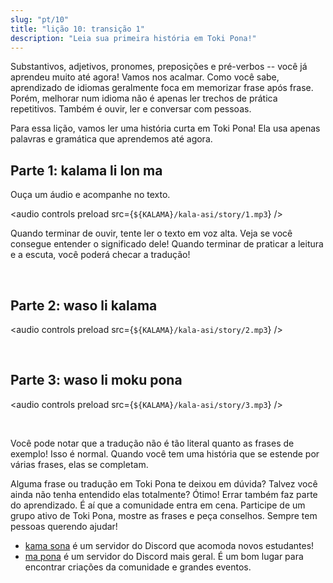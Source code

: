 ```yaml
---
slug: "pt/10"
title: "lição 10: transição 1"
description: "Leia sua primeira história em Toki Pona!"
---
```



Substantivos, adjetivos, pronomes, preposições e pré-verbos -- você já aprendeu muito até agora! Vamos nos acalmar. Como você sabe, aprendizado de idiomas geralmente foca em memorizar frase após frase. Porém, melhorar num idioma não é apenas ler trechos de prática repetitivos. Também é ouvir, ler e conversar com pessoas.

Para essa lição, vamos ler uma história curta em Toki Pona! Ela usa apenas palavras e gramática que aprendemos até agora.

## Parte 1: kalama li lon ma

Ouça um áudio e acompanhe no texto. 

<audio controls preload src={`${KALAMA}/kala-asi/story/1.mp3`} />

Quando terminar de ouvir, tente ler o texto em voz alta. Veja se você consegue entender o significado dele! Quando terminar de praticar a leitura e a escuta, você poderá checar a tradução!

<Tabbed id="1">
  <Row sl="soweli li lon ma kasi." m="Havia uma corça na floresta." />
  <Row sl="nimi ona li soweli Mumu." m="O nome dela era Mumu." />
  <Row sl="soweli Mumu li lape pona." m="Mumu dormia profundamente." />
  <Row sl="kasi li awen e lape ona." m="Árvores protegiam seu sono." />
  <br />
  <Row sl="kalama nasa suli li kama." m="Então veio um barulho estranho e alto." />
  <Row sl="lape li weka tan soweli." m="A corça acordou." />
  <Row sl="soweli li wile sona e kalama." m="Ela queria saber mais sobre o barulho." />
</Tabbed>

## Parte 2: waso li kalama

<audio controls preload src={`${KALAMA}/kala-asi/story/2.mp3`} />

<Tabbed id="2">
  <Row sl="waso lili suwi li kama." m="Apareceu um pardalzinho fofo." />
  <Row sl="nimi ona li waso Siju." m="O nome dele era Siju." />
  <Row sl="soweli li lukin e ona." m="A corça olhou para o pardal." />
  <Row sl="soweli li kama sona e ni:" m="Ela aprendeu isso:" />
  <Row sl="kalama wawa li tan waso ni." m="O barulho vinha deste pássaro." />
  <br />
  <Row sl="waso li wile moku." m="O pardal estava com fome." />
  <Row sl="wile ona li suli." m="Ele estava desesperado." />
  <Row sl="ona li kalama suli tan ni." m="E então ele gritou." />
</Tabbed>

## Parte 3: waso li moku pona

<audio controls preload src={`${KALAMA}/kala-asi/story/3.mp3`} />

<Tabbed id="3">
  <Row sl="ni li ike tawa soweli Mumu." m="Isso entristeceu Mumu." />
  <Row sl="soweli li wile pona e waso." m="A corça queria ajudar o pardal." />
  <Row sl="soweli li pana e pipi suli tawa ona." m="Ela deu-lhe uma grande lagarta para comer." />
  <br />
  <Row sl="waso li moku e pipi." m="O pardal comeu o inseto." />
  <Row sl="ni li pona tawa ona." m="Isso satisfez sua fome." />
</Tabbed>

Você pode notar que a tradução não é tão literal quanto as frases de exemplo! Isso é normal. Quando você tem uma história que se estende por várias frases, elas se completam.

Alguma frase ou tradução em Toki Pona te deixou em dúvida? Talvez você ainda não tenha entendido elas totalmente? Ótimo! Errar também faz parte do aprendizado. É aí que a comunidade entra em cena. Participe de um grupo ativo de Toki Pona, mostre as frases e peça conselhos. Sempre tem pessoas querendo ajudar!

* [kama sona](https://discord.gg/ChC6qtVsSE) é um servidor do Discord que acomoda novos estudantes!
* [ma pona](https://discord.gg/6zkugJFU4x) é um servidor do Discord mais geral. É um bom lugar para encontrar criações da comunidade e grandes eventos.
